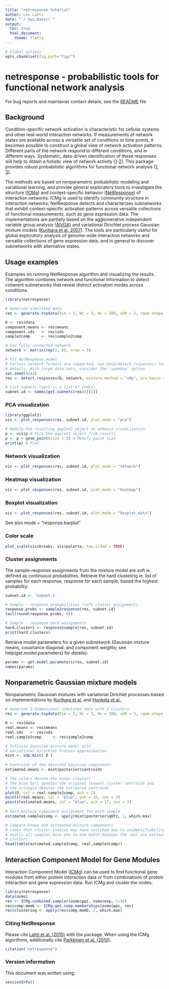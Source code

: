 ```yaml
---
title: "netresponse tutorial"
author: Leo Lahti
date: "`r Sys.Date()`"
output:
  toc: true
  html_document:
    theme: flatly
---
```

<!--
%\VignetteEngine{knitr::rmarkdown}
%\VignetteIndexEntry{eurostat Markdown Vignette}
%\usepackage[utf8]{inputenc}
-->

```r
# Global options
opts_chunk$set(fig.path="fig/")
```

# netresponse - probabilistic tools for functional network analysis

For bug reports and maintainer contact details, see the [README](../README.md) file

## Background 

Condition-specific network activation is characteristic for cellular
systems and other real-world interaction networks. If measurements of
network states are available across a versatile set of conditions or
time points, it becomes possible to construct a global view of network
activation patterns. Different parts of the network respond to
different conditions, and in different ways. Systematic, data-driven
identification of these responses will help to obtain a holistic view
of network activity
[[1](http://bioinformatics.oxfordjournals.org/content/26/21/2713.short)-[2](http://lib.tkk.fi/Diss/2010/isbn9789526033686/)]. This
package provides robust probabilistic algorithms for functional
network analysis
[[1](http://bioinformatics.oxfordjournals.org/content/26/21/2713.short),
[3](http://www.biomedcentral.com/1752-0509/4/4)].

The methods are based on nonparametric probabilistic modeling and
variational learning, and provide general exploratory tools to
investigate the structure
([ICMg](http://www.biomedcentral.com/1752-0509/4/4)) and
context-specific behavior
([NetResponse](http://bioinformatics.oxfordjournals.org/content/26/21/2713.short))
of interaction networks.  ICMg is used to identify community structure
in interaction networks; NetResponse detects and characterizes
subnetworks that exhibit context-specific activation patterns across
versatile collections of functional measurements, such as gene
expression data. The implementations are partially based on the
agglomerative independent variable group analysis
([AIVGA](http://www.sciencedirect.com/science/article/pii/S0925231208000659))
and variational Dirichlet process Gaussian mixture models ([Kurihara
et
al. 2007](http://machinelearning.wustl.edu/mlpapers/paper_files/NIPS2006_248.pdf)). The
tools are particularly useful for global exploratory analysis of
genome-wide interaction networks and versatile collections of gene
expression data, and in general to discover subnetworks with
alternative states.


## Usage examples

Examples on running NetResponse algorithm and visualizing the
results. The algorithm combines network and functional information to
detect coherent subnetworks that reveal distinct activation modes
across conditions. 

```r
library(netresponse)

# Generate simulated data
res <- generate.toydata(Dim = 3, Nc = 3, Ns = 200, sd0 = 3, rgam.shape = 1, rgam.scale = 1)

D <- res$data
component.means <- res$means
component.sds   <- res$sds
sample2comp     <- res$sample2comp

# Use fully connected network
network <- matrix(rep(1, 9), nrow = 3) 

# Fit NetResponse model
# Various network formats are supported, see help(detect.responses) for
# details. With large data sets, consider the 'speedup' option.
set.seed(4243)
res <- detect.responses(D, network, mixture.method = "vdp", pca.basis = TRUE)

# List subnets (each is a list of nodes)
subnet.id <- names(get.subnets(res))[[1]]
```

### PCA visualization

```r
library(ggplot2)
vis <- plot_responses(res, subnet.id, plot_mode = "pca")
```

```r
# Modify the resulting ggplot2 object to enhance visualization
p <- vis$p # Pick the ggplot2 object from results
p <- p + geom_point(size = 3) # Modify point size
print(p) # Plot
```


### Network visualization

```r
vis <- plot_responses(res, subnet.id, plot_mode = "network")
```

### Heatmap visualization

```r
vis <- plot_responses(res, subnet.id, plot_mode = "heatmap")
```

### Boxplot visualization

```r
vis <- plot_responses(res, subnet.id, plot_mode = "boxplot_data")
```

See also mode = "response.barplot" 


### Color scale

```r
plot_scale(vis$breaks, vis$palette, two.sided = TRUE)
```


### Cluster assignments

The sample-response assignments from the mixture model are soft
ie. defined as continuous probabilities. Retrieve the hard clustering
ie. list of samples for each response, response for each sample, based
the highest probability:

```r
subnet.id <- 'Subnet-1'

# Sample - response probabilities (soft cluster assignment)
response.probs <- sample2response(res, subnet.id)
tail(round(response.probs, 6))

# Sample - response hard assignments
hard.clusters <- response2sample(res, subnet.id)
print(hard.clusters)
```

Retrieve model parameters for a given subnetwork (Gaussian mixture
means, covariance diagonal, and component weights; see
help(get.model.parameters) for details):

```r
params <- get.model.parameters(res, subnet.id) 
names(params)
```

## Nonparametric Gaussian mixture models

Nonparametric Gaussian mixtures with variational Dirichlet processes
based on implementations by [Kurihara et
al.](http://machinelearning.wustl.edu/mlpapers/paper_files/NIPS2006_248.pdf)
and [Honkela et
al.](http://www.sciencedirect.com/science/article/pii/S0925231208000659).

```r
# Generate 2-dimensional simulated data with 3 clusters
res <- generate.toydata(Dim = 2, Nc = 3, Ns = 200, sd0 = 3, rgam.shape = 1, rgam.scale = 1)

D <- res$data
real.means <- res$means
real.sds   <- res$sds
real.sample2comp     <- res$sample2comp

# Infinite Gaussian mixture model with       
# Variational Dirichlet Process approximation       
mixt <- vdp.mixt( D )
            
# Centroids of the detected Gaussian components       
estimated.means <- mixt$posterior$centroids

# The colors denote the known clusters
# The blue ball denotes the original (known) cluster centroids and
# the triangle denotes the estimated centroids
plot(D, col = real.sample2comp, pch = 1)
points(real.means, col = "blue", pch = 16, cex = 2)
points(estimated.means, col = "blue", pch = 17, cex = 2)
            
# Hard mixture component assignment for each sample
estimated.sample2comp <- apply(mixt$posterior$qOFz, 1, which.max)

# Compare known and estimated mixture components
# (note that cluster indices may have switched due to unidentifiability)
# nearly all samples have one-to-one match between the real and estimated 
# clusters
head(table(estimated.sample2comp, real.sample2comp))
```     


## Interaction Component Model for Gene Modules

Interaction Component Model ([ICMg](http://www.biomedcentral.com/1752-0509/4/4)) can be used to find functional gene
modules from either protein interaction data or from combinations of
protein interaction and gene expression data. Run ICMg and cluster the
nodes:

```r
library(netresponse)
data(osmo)
res <- ICMg.combined.sampler(osmo$ppi, osmo$exp, C=10)
res$comp.memb <- ICMg.get.comp.memberships(osmo$ppi, res)
res$clustering <- apply(res$comp.memb, 2, which.max)
```


### Citing NetResponse

Please cite [Lahti et al. (2010)](http://bioinformatics.oxfordjournals.org/content/26/21/2713) with the package. When using the ICMg algorithms, additionally cite [Parkkinen et al. (2010)](http://www.biomedcentral.com/1752-0509/4/4).

```r
citation("netresponse")
```

### Version information

This document was written using:

```r
sessionInfo()
```
